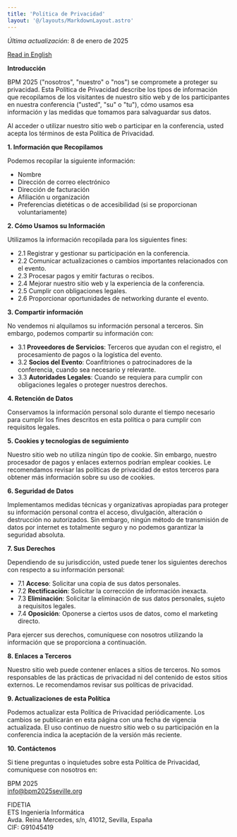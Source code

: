```yaml
---
title: 'Política de Privacidad'
layout: '@/layouts/MarkdownLayout.astro'
---
```


_Última actualización_: 8 de enero de 2025

[Read in English](..)

**Introducción**

BPM 2025 ("nosotros", "nuestro" o "nos") se compromete a proteger su privacidad. Esta Política de Privacidad describe los tipos de información que recopilamos de los visitantes de nuestro sitio web y de los participantes en nuestra conferencia ("usted", "su" o "tu"), cómo usamos esa información y las medidas que tomamos para salvaguardar sus datos.

Al acceder o utilizar nuestro sitio web o participar en la conferencia, usted acepta los términos de esta Política de Privacidad.

**1. Información que Recopilamos**

Podemos recopilar la siguiente información:

- Nombre
- Dirección de correo electrónico
- Dirección de facturación
- Afiliación u organización
- Preferencias dietéticas o de accesibilidad (si se proporcionan voluntariamente)

**2. Cómo Usamos su Información**

Utilizamos la información recopilada para los siguientes fines:

- 2.1 Registrar y gestionar su participación en la conferencia.  
- 2.2 Comunicar actualizaciones o cambios importantes relacionados con el evento.  
- 2.3 Procesar pagos y emitir facturas o recibos.  
- 2.4 Mejorar nuestro sitio web y la experiencia de la conferencia.  
- 2.5 Cumplir con obligaciones legales.  
- 2.6 Proporcionar oportunidades de networking durante el evento.

**3. Compartir información**

No vendemos ni alquilamos su información personal a terceros. Sin embargo, podemos compartir su información con:

- 3.1 **Proveedores de Servicios**: Terceros que ayudan con el registro, el procesamiento de pagos o la logística del evento.  
- 3.2 **Socios del Evento**: Coanfitriones o patrocinadores de la conferencia, cuando sea necesario y relevante.  
- 3.3 **Autoridades Legales**: Cuando se requiera para cumplir con obligaciones legales o proteger nuestros derechos.

**4. Retención de Datos**

Conservamos la información personal solo durante el tiempo necesario para cumplir los fines descritos en esta política o para cumplir con requisitos legales.

**5. Cookies y tecnologías de seguimiento**

Nuestro sitio web no utiliza ningún tipo de cookie. Sin embargo, nuestro procesador de pagos y enlaces externos podrían emplear cookies. Le recomendamos revisar las políticas de privacidad de estos terceros para obtener más información sobre su uso de cookies.

**6. Seguridad de Datos**

Implementamos medidas técnicas y organizativas apropiadas para proteger su información personal contra el acceso, divulgación, alteración o destrucción no autorizados. Sin embargo, ningún método de transmisión de datos por internet es totalmente seguro y no podemos garantizar la seguridad absoluta.

**7. Sus Derechos**

Dependiendo de su jurisdicción, usted puede tener los siguientes derechos con respecto a su información personal:

- 7.1 **Acceso**: Solicitar una copia de sus datos personales.  
- 7.2 **Rectificación**: Solicitar la corrección de información inexacta.  
- 7.3 **Eliminación**: Solicitar la eliminación de sus datos personales, sujeto a requisitos legales.  
- 7.4 **Oposición**: Oponerse a ciertos usos de datos, como el marketing directo.

Para ejercer sus derechos, comuníquese con nosotros utilizando la información que se proporciona a continuación.

**8. Enlaces a Terceros**

Nuestro sitio web puede contener enlaces a sitios de terceros. No somos responsables de las prácticas de privacidad ni del contenido de estos sitios externos. Le recomendamos revisar sus políticas de privacidad.

**9. Actualizaciones de esta Política**

Podemos actualizar esta Política de Privacidad periódicamente. Los cambios se publicarán en esta página con una fecha de vigencia actualizada. El uso continuo de nuestro sitio web o su participación en la conferencia indica la aceptación de la versión más reciente.

**10. Contáctenos**

Si tiene preguntas o inquietudes sobre esta Política de Privacidad, comuníquese con nosotros en:

BPM 2025  
info@bpm2025seville.org


FIDETIA  
ETS Ingeniería Informática  
Avda. Reina Mercedes, s/n, 41012, Sevilla, España  
CIF: G91045419
